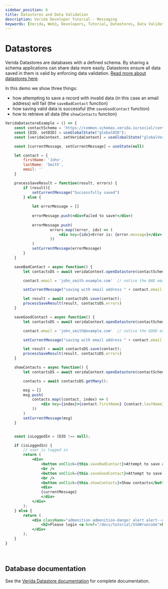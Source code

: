 ```yaml
---
sidebar_position: 6
title: Datastores and Data Validation
description: Verida Developer Tutorial - Messaging
keywords: [Verida, Web3, Developers, Tutorial, Datastores, Data Validation]
---
```


# Datastores 

Verida Datastores are databases with a defined schema. By sharing a schema applications can share data more easily. 
Datastores ensure all data saved in them is valid by enforcing data validation. [Read more about datastores here](/client-sdk/data.md#opening-datastores).

In this demo we show three things:
 * how attempting to save a record with invalid data (in this case an email address) will fail (the `saveBadContact` function)
 * how saving valid data is successful (the `saveGoodContact` function) 
 * how to retrieve all data (the `showContacts` function)

```jsx live
VeridaDatastoreExample = () => {
    const contactSchema = 'https://common.schemas.verida.io/social/contact/v0.1.0/schema.json';
    const [DID, setDID] = useGlobalState("globalDID");
    const [veridaContext, setVeridaContext] = useGlobalState("globalVeridaContext")

    const [currentMessage, setCurrentMessage] = useState(null)

    let contact = {
        firstName: 'John',
        lastName: 'Smith',
        email: ''
    }

    processSaveResult = function(result, errors) {
        if (result){
            setCurrentMessage("Successfully saved")
        } else {
            
            let errorMessage = []
            
            errorMessage.push(<div>Failed to save!</div>)
            
            errorMessage.push(
                    errors.map((error, idx) => (
                        <div key={idx}>Error is: {error.message}</div>
                    ))
            )
            setCurrentMessage(errorMessage)
        }
    }

    saveBadContact = async function() {
        let contactsDS = await veridaContext.openDatastore(contactSchema)

        contact.email = 'john_smith.example.com'  // notice the BAD email address

        setCurrentMessage("saving with email address " + contact.email )

        let result = await contactsDS.save(contact);
        processSaveResult(result, contactsDS.errors)
    }

    saveGoodContact = async function() {
        let contactsDS = await veridaContext.openDatastore(contactSchema)

        contact.email = 'john_smith@example.com'  // notice the GOOD email address

        setCurrentMessage("saving with email address " + contact.email )

        let result = await contactsDS.save(contact);
        processSaveResult(result, contactsDS.errors)
    }

    showContacts = async function() {
        let contactsDS = await veridaContext.openDatastore(contactSchema)

        contacts = await contactsDS.getMany();

        msg = []
        msg.push(
            contacts.map((contact, index) => (
                <div key={index}>{contact.firstName} {contact.lastName}: {contact.email}</div>
            ))
        )
        setCurrentMessage(msg)
    }


    const isLoggedIn = (DID !== null);

    if (isLoggedIn) {
        // user is logged in
        return (
            <div>
                <button onClick={this.saveBadContact}>Attempt to save an invalid contact</button>
                <br />
                <button onClick={this.saveGoodContact}>Attempt to save an valid contact</button>
                <br />
                <button onClick={this.showContacts}>Show contacts</button>
                <div>
                {currentMessage}
                </div>
            </div>
        );
    } else {
        return (
            <div className="admonition admonition-danger alert alert--danger">
                <h2>Please login <a href="/docs/tutorial/SSO#runcode">here</a></h2>
            </div>
        );
    }
}

```
<!-- this is a target so we can link to the end of the code block -->
<a name="runcode">&nbsp;</a>

## Database documentation

See the [Verida Datastore documentation](/client-sdk/data.md) for complete documentation. 





